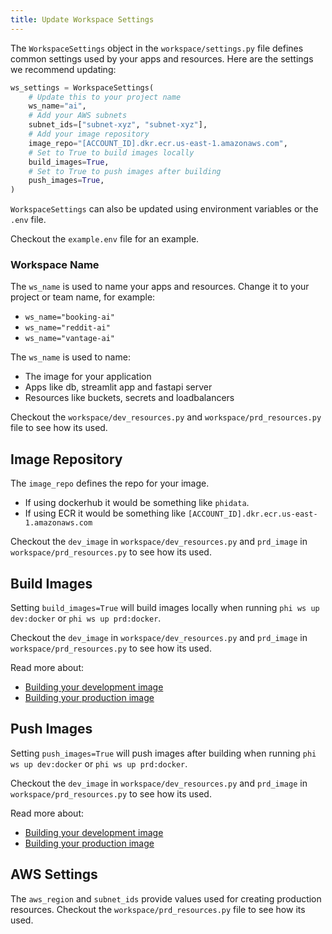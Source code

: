 ```yaml
---
title: Update Workspace Settings
---
```


The `WorkspaceSettings` object in the `workspace/settings.py` file defines common settings used by your apps and resources. Here are the settings we recommend updating:

```python workspace/settings.py
ws_settings = WorkspaceSettings(
    # Update this to your project name
    ws_name="ai",
    # Add your AWS subnets
    subnet_ids=["subnet-xyz", "subnet-xyz"],
    # Add your image repository
    image_repo="[ACCOUNT_ID].dkr.ecr.us-east-1.amazonaws.com",
    # Set to True to build images locally
    build_images=True,
    # Set to True to push images after building
    push_images=True,
)
```

<Note>

`WorkspaceSettings` can also be updated using environment variables or the `.env` file.

Checkout the `example.env` file for an example.

</Note>

### Workspace Name

The `ws_name` is used to name your apps and resources. Change it to your project or team name, for example:

- `ws_name="booking-ai"`
- `ws_name="reddit-ai"`
- `ws_name="vantage-ai"`

The `ws_name` is used to name:

- The image for your application
- Apps like db, streamlit app and fastapi server
- Resources like buckets, secrets and loadbalancers

Checkout the `workspace/dev_resources.py` and `workspace/prd_resources.py` file to see how its used.

## Image Repository

The `image_repo` defines the repo for your image.

- If using dockerhub it would be something like `phidata`.
- If using ECR it would be something like `[ACCOUNT_ID].dkr.ecr.us-east-1.amazonaws.com`

Checkout the `dev_image` in `workspace/dev_resources.py` and `prd_image` in `workspace/prd_resources.py` to see how its used.

## Build Images

Setting `build_images=True` will build images locally when running `phi ws up dev:docker` or `phi ws up prd:docker`.

Checkout the `dev_image` in `workspace/dev_resources.py` and `prd_image` in `workspace/prd_resources.py` to see how its used.

Read more about:

- [Building your development image](/how-to/development-app#build-your-development-image)
- [Building your production image](/how-to/production-app#build-your-production-image)

## Push Images

Setting `push_images=True` will push images after building when running `phi ws up dev:docker` or `phi ws up prd:docker`.

Checkout the `dev_image` in `workspace/dev_resources.py` and `prd_image` in `workspace/prd_resources.py` to see how its used.

Read more about:

- [Building your development image](/how-to/development-app#build-your-development-image)
- [Building your production image](/how-to/production-app#build-your-production-image)

## AWS Settings

The `aws_region` and `subnet_ids` provide values used for creating production resources. Checkout the `workspace/prd_resources.py` file to see how its used.
